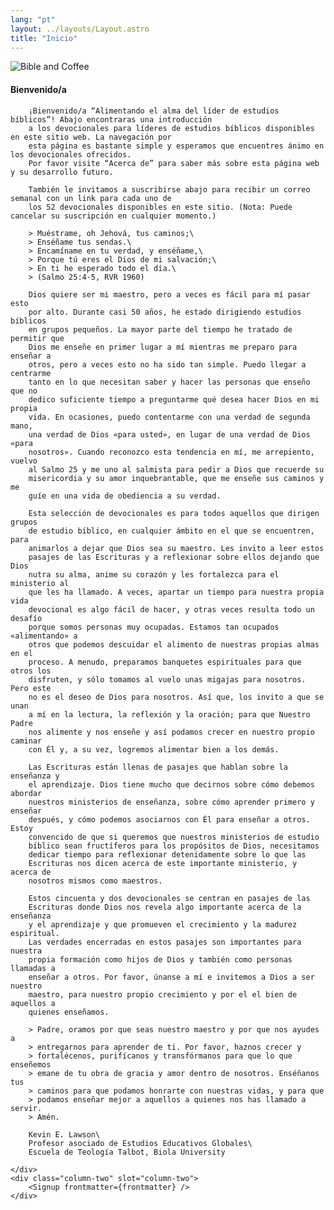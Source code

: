 ```yaml
---
lang: "pt"
layout: ../layouts/Layout.astro
title: "Inicio"
---
```



![Bible and Coffee](/bible_and_coffee.jpg)

<Columns>
	<div class="column-one section" slot="column-one">
		<h4 class="section-title">Bienvenido/a</h4>

		¡Bienvenido/a “Alimentando el alma del líder de estudios bíblicos”! Abajo encontraras una introducción 
		a los devocionales para líderes de estudios bíblicos disponibles en este sitio web. La navegación por 
		esta página es bastante simple y esperamos que encuentres ánimo en los devocionales ofrecidos. 
		Por favor visite “Acerca de” para saber más sobre esta página web y su desarrollo futuro.

		También le invitamos a suscribirse abajo para recibir un correo semanal con un link para cada uno de 
		los 52 devocionales disponibles en este sitio. (Nota: Puede cancelar su suscripción en cualquier momento.)

		> Muéstrame, oh Jehová, tus caminos;\
		> Enséñame tus sendas.\
		> Encamíname en tu verdad, y enséñame,\
		> Porque tú eres el Dios de mi salvación;\
		> En ti he esperado todo el día.\
		> (Salmo 25:4-5, RVR 1960)

		Dios quiere ser mi maestro, pero a veces es fácil para mí pasar esto
		por alto. Durante casi 50 años, he estado dirigiendo estudios bíblicos
		en grupos pequeños. La mayor parte del tiempo he tratado de permitir que
		Dios me enseñe en primer lugar a mí mientras me preparo para enseñar a
		otros, pero a veces esto no ha sido tan simple. Puedo llegar a centrarme
		tanto en lo que necesitan saber y hacer las personas que enseño que no
		dedico suficiente tiempo a preguntarme qué desea hacer Dios en mi propia
		vida. En ocasiones, puedo contentarme con una verdad de segunda mano,
		una verdad de Dios «para usted», en lugar de una verdad de Dios «para
		nosotros». Cuando reconozco esta tendencia en mí, me arrepiento, vuelvo
		al Salmo 25 y me uno al salmista para pedir a Dios que recuerde su
		misericordia y su amor inquebrantable, que me enseñe sus caminos y me
		guíe en una vida de obediencia a su verdad.

		Esta selección de devocionales es para todos aquellos que dirigen grupos
		de estudio bíblico, en cualquier ámbito en el que se encuentren, para
		animarlos a dejar que Dios sea su maestro. Les invito a leer estos
		pasajes de las Escrituras y a reflexionar sobre ellos dejando que Dios
		nutra su alma, anime su corazón y les fortalezca para el ministerio al
		que les ha llamado. A veces, apartar un tiempo para nuestra propia vida
		devocional es algo fácil de hacer, y otras veces resulta todo un desafío
		porque somos personas muy ocupadas. Estamos tan ocupados «alimentando» a
		otros que podemos descuidar el alimento de nuestras propias almas en el
		proceso. A menudo, preparamos banquetes espirituales para que otros los
		disfruten, y sólo tomamos al vuelo unas migajas para nosotros. Pero este
		no es el deseo de Dios para nosotros. Así que, los invito a que se unan
		a mí en la lectura, la reflexión y la oración; para que Nuestro Padre
		nos alimente y nos enseñe y así podamos crecer en nuestro propio caminar
		con Él y, a su vez, logremos alimentar bien a los demás.

		Las Escrituras están llenas de pasajes que hablan sobre la enseñanza y
		el aprendizaje. Dios tiene mucho que decirnos sobre cómo debemos abordar
		nuestros ministerios de enseñanza, sobre cómo aprender primero y enseñar
		después, y cómo podemos asociarnos con Él para enseñar a otros. Estoy
		convencido de que si queremos que nuestros ministerios de estudio
		bíblico sean fructíferos para los propósitos de Dios, necesitamos
		dedicar tiempo para reflexionar detenidamente sobre lo que las
		Escrituras nos dicen acerca de este importante ministerio, y acerca de
		nosotros mismos como maestros.

		Estos cincuenta y dos devocionales se centran en pasajes de las
		Escrituras donde Dios nos revela algo importante acerca de la enseñanza
		y el aprendizaje y que promueven el crecimiento y la madurez espiritual.
		Las verdades encerradas en estos pasajes son importantes para nuestra
		propia formación como hijos de Dios y también como personas llamadas a
		enseñar a otros. Por favor, únanse a mí e invitemos a Dios a ser nuestro
		maestro, para nuestro propio crecimiento y por el el bien de aquellos a
		quienes enseñamos.

		> Padre, oramos por que seas nuestro maestro y por que nos ayudes a
		> entregarnos para aprender de ti. Por favor, haznos crecer y
		> fortalécenos, purifícanos y transfórmanos para que lo que enseñemos
		> emane de tu obra de gracia y amor dentro de nosotros. Enséñanos tus
		> caminos para que podamos honrarte con nuestras vidas, y para que
		> podamos enseñar mejor a aquellos a quienes nos has llamado a servir.
		> Amén.

		Kevin E. Lawson\
		Profesor asociado de Estudios Educativos Globales\
		Escuela de Teología Talbot, Biola University

	</div>
	<div class="column-two" slot="column-two">
		<Signup frontmatter={frontmatter} />
	</div>
</Columns>
